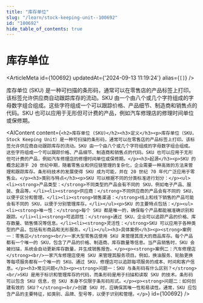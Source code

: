 ```yaml
---
title: "库存单位"
slug: "/learn/stock-keeping-unit--100692"
id: "100692"
hide_table_of_contents: true
---
```



# 库存单位

<ArticleMeta id={100692} updatedAt={'2024-09-13 11:19:24'} alias={`[]`} />
<div className='border-solid border-b border-t-0 my-4 border-[var(--ifm-color-gray-300)]' />

库存单位 (SKU) 是一种可扫描的条形码，通常可以在零售店的产品标签上打印。该标签允许供应商自动跟踪库存的流动。SKU 由一个由八个或几个字符组成的字母数字组合组成。这些字符组成一个可以跟踪价格、产品细节、制造商和销售点的代码。SKU 也可以应用于无形但可计费的产品，例如汽车修理店的修理时间单位或保修期。

<AIContent content={`<h2>库存单位 (SKU)</h2><h3>定义</h3><p>库存单位（SKU，Stock Keeping Unit）是一种可扫描的条形码，通常可以在零售店的产品标签上打印。该标签允许供应商自动跟踪库存的流动。SKU 由一个由八个或几个字符组成的字母数字组合组成。这些字符组成一个可以跟踪价格、产品细节、制造商和销售点的代码。SKU 也可以应用于无形但可计费的产品，例如汽车修理店的修理时间单位或保修期。</p><h3>起源</h3><p>SKU 的概念起源于 20 世纪中期，随着零售业和供应链管理的复杂化，企业需要一种高效的方法来管理和跟踪库存。条形码技术的发展使得 SKU 成为可能，并在 20 世纪 70 年代广泛应用于零售业。</p><h3>类别与特点</h3><p>SKU 可以根据不同的分类标准进行划分：</p><ul><li><strong>产品类型：</strong>不同类型的产品会有不同的 SKU，例如电子产品、服装、食品等。</li><li><strong>供应商：</strong>不同供应商的产品会有不同的 SKU，以便于区分和管理。</li><li><strong>销售渠道：</strong>线上和线下销售的产品可能会有不同的 SKU，以便于分别管理库存。</li></ul><p>SKU 的主要特点包括：</p><ul><li><strong>唯一性：</strong>每个 SKU 都是唯一的，确保每个产品都能被准确识别和跟踪。</li><li><strong>可追踪性：</strong>通过 SKU，企业可以追踪产品的价格、库存数量、销售情况等信息。</li><li><strong>灵活性：</strong>SKU 可以应用于各种类型的产品，包括有形商品和无形服务。</li></ul><h3>具体案例</h3><p><strong>案例一：零售店</strong><br/>一家大型零售店使用 SKU 来管理其庞大的商品库存。每个产品都有一个唯一的 SKU，包含了产品的价格、制造商、库存数量等信息。当产品销售时，SKU 会被扫描，系统会自动更新库存数量，并生成销售报告。</p><p><strong>案例二：汽车修理店</strong><br/>一家汽车修理店使用 SKU 来管理其服务项目。例如，换油服务、轮胎更换等每项服务都有一个唯一的 SKU。通过 SKU，修理店可以追踪每项服务的成本、时间和客户信息。</p><h3>常见问题</h3><p><strong>问题一：SKU 与条形码有什么区别？</strong><br/>SKU 是用于标识和管理库存的代码，而条形码是用于扫描和读取 SKU 的技术。条形码可以包含 SKU 信息，但 SKU 本身不仅限于条形码形式。</p><p><strong>问题二：如何创建有效的 SKU？</strong><br/>创建 SKU 时，应确保其唯一性和易读性。通常，SKU 应包含产品的主要特征，如类别、品牌、型号等，以便于识别和管理。</p>`} id={100692} />

